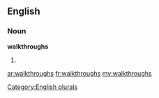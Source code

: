 ==English==

===Noun===
'''walkthroughs'''

# {{plural of|[[walkthrough]]}}

[[Category:English plurals]]

[[ar:walkthroughs]]
[[fr:walkthroughs]]
[[my:walkthroughs]]